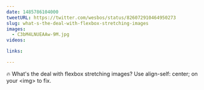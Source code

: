 ```yaml
---
date: 1485786104000
tweetURL: https://twitter.com/wesbos/status/826072910464950273
slug: what-s-the-deal-with-flexbox-stretching-images
images:
  - C3bM4LNUEAAw-9M.jpg
videos:

links:

---
```

🔥 What's the deal with flexbox stretching images? Use align-self: center; on your &lt;img&gt; to fix.
